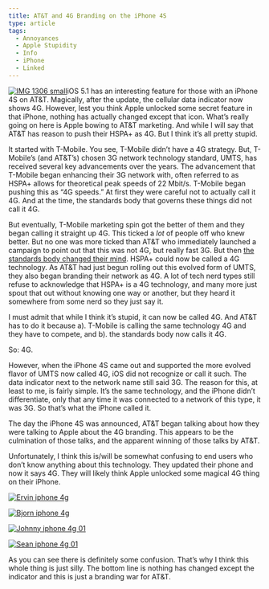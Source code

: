 ```yaml
---
title: AT&T and 4G Branding on the iPhone 4S
type: article
tags:
  - Annoyances
  - Apple Stupidity
  - Info
  - iPhone
  - Linked
---
```


[![IMG 1306 small](http://appleuserpro.com/assets/uploads/IMG_1306-small.jpg "IMG_1306-small.jpg")](http://appleuserpro.com/assets/uploads/IMG_1306.PNG)iOS 5.1 has an interesting feature for those with an iPhone 4S on AT&T. Magically, after the update, the cellular data indicator now shows 4G. However, lest you think Apple unlocked some secret feature in that iPhone, nothing has actually changed except that icon. What’s really going on here is Apple bowing to AT&T marketing. And while I will say that AT&T has reason to push their HSPA+ as 4G. But I think it’s all pretty stupid.

It started with T-Mobile. You see, T-Mobile didn’t have a 4G strategy. But, T-Mobile’s (and AT&T’s) chosen 3G network technology standard, UMTS, has received several key advancements over the years. The advancement that T-Mobile began enhancing their 3G network with, often referred to as HSPA+ allows for theoretical peak speeds of 22 Mbit/s. T-Mobile began pushing this as “4G speeds.” At first they were careful not to actually call it 4G. And at the time, the standards body that governs these things did not call it 4G.

But eventually, T-Mobile marketing spin got the better of them and they began calling it straight up 4G. This ticked a _lot_ of people off who knew better. But no one was more ticked than AT&T who immediately launched a campaign to point out that this was not 4G, but really fast 3G. But then [the standards body changed their mind](http://www.pcmag.com/article2/0,2817,2374564,00.asp). HSPA+ could now be called a 4G technology. As AT&T had just begun rolling out this evolved form of UMTS, they also began branding their network as 4G. A lot of tech nerd types still refuse to acknowledge that HSPA+ is a 4G technology, and many more just spout that out without knowing one way or another, but they heard it somewhere from some nerd so they just say it.

I must admit that while I think it’s stupid, it can now be called 4G. And AT&T has to do it because a). T-Mobile is calling the same technology 4G and they have to compete, and b). the standards body now calls it 4G.

So: 4G.

However, when the iPhone 4S came out and supported the more evolved flavor of UMTS now called 4G, iOS did not recognize or call it such. The data indicator next to the network name still said 3G. The reason for this, at least to me, is fairly simple. It’s the same technology, and the iPhone didn’t differentiate, only that any time it was connected to a network of this type, it was 3G. So that’s what the iPhone called it.

The day the iPhone 4S was announced, AT&T began talking about how they were talking to Apple about the 4G branding. This appears to be the culmination of those talks, and the apparent winning of those talks by AT&T.

Unfortunately, I think this is/will be somewhat confusing to end users who don’t know anything about this technology. They updated their phone and now it says 4G. They will likely think Apple unlocked some magical 4G thing on their iPhone.

[![Ervin iphone 4g](http://appleuserpro.com/assets/uploads/ervin-iphone-4g.jpg "ervin-iphone-4g.jpg")](https://twitter.com/#!/ervinjohnson/status/177786755834052608)

[![Bjorn iphone 4g](http://appleuserpro.com/assets/uploads/bjorn-iphone-4g.jpg "bjorn-iphone-4g.jpg")](https://twitter.com/#!/BlakeRamsey/status/177743343890079744)

[![Johnny iphone 4g 01](http://appleuserpro.com/assets/uploads/johnny-iphone-4g_01.jpg "johnny-iphone-4g_01.jpg")](https://twitter.com/#!/JohnnyEsc/status/177778803190398976)

[![Sean iphone 4g 01](http://appleuserpro.com/assets/uploads/sean-iphone-4g_01.jpg "sean-iphone-4g_01.jpg")](https://twitter.com/#!/Ijustdowork/status/177496281495764993)

As you can see there is definitely some confusion. That’s why I think this whole thing is just silly. The bottom line is nothing has changed except the indicator and this is just a branding war for AT&T.
